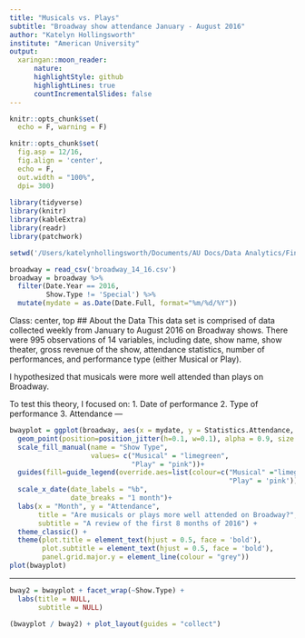 ```yaml
---
title: "Musicals vs. Plays"
subtitle: "Broadway show attendance January - August 2016"
author: "Katelyn Hollingsworth"
institute: "American University"
output:
  xaringan::moon_reader:
      nature:
      highlightStyle: github
      highlightLines: true
      countIncrementalSlides: false
---
```


```r
knitr::opts_chunk$set(
  echo = F, warning = F)

knitr::opts_chunk$set(
  fig.asp = 12/16,
  fig.align = 'center',
  echo = F,
  out.width = "100%",
  dpi= 300)
  
library(tidyverse)
library(knitr)
library(kableExtra)
library(readr)
library(patchwork)

setwd('/Users/katelynhollingsworth/Documents/AU Docs/Data Analytics/Final Portfolio/Preso 1')

broadway = read_csv('broadway_14_16.csv')
broadway = broadway %>%
  filter(Date.Year == 2016,
         Show.Type != 'Special') %>%
  mutate(mydate = as.Date(Date.Full, format="%m/%d/%Y"))
```
Class: center, top
## About the Data
This data set is comprised of data collected weekly from January to August 2016 on Broadway shows. There were 995 observations of 14 variables, including date, show name, show theater, gross revenue of the show, attendance statistics, number of performances, and performance type (either Musical or Play).

I hypothesized that musicals were more well attended than plays on Broadway. 

To test this theory, I focused on:
1. Date of performance
2. Type of performance
3. Attendance
---
```r
bwayplot = ggplot(broadway, aes(x = mydate, y = Statistics.Attendance, fill = Show.Type)) +
  geom_point(position=position_jitter(h=0.1, w=0.1), alpha = 0.9, size = 3, pch=21, colour="Black") +
  scale_fill_manual(name = "Show Type",
                    values= c("Musical" = "limegreen",
                              "Play" = "pink"))+
  guides(fill=guide_legend(override.aes=list(colour=c("Musical" ="limegreen",
                                                      "Play" = 'pink'))))+
  scale_x_date(date_labels = "%b",
               date_breaks = "1 month")+
  labs(x = "Month", y = "Attendance",
       title = "Are musicals or plays more well attended on Broadway?",
       subtitle = "A review of the first 8 months of 2016") + 
  theme_classic() +
  theme(plot.title = element_text(hjust = 0.5, face = 'bold'),
        plot.subtitle = element_text(hjust = 0.5, face = 'bold'),
        panel.grid.major.y = element_line(colour = "grey"))
plot(bwayplot)
```

---
```r
bway2 = bwayplot + facet_wrap(~Show.Type) +
  labs(title = NULL,
       subtitle = NULL)

(bwayplot / bway2) + plot_layout(guides = "collect") 
```
